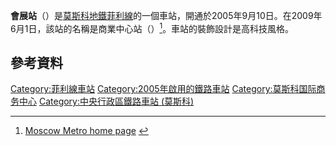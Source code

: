 {{Infobox station 
|name          = 會展
|native_name   = Выставочная
|native_name_lang=ru
|type          = [[莫斯科地鐵|莫斯科地鐵]]車站
|image         = Vystavochnaya station.jpg
|image_size    = 
|image_caption = 
|address       = [[中央行政區_(莫斯科)|中央行政區]][[普列斯尼亞區|普列斯尼亞區]]
|borough       = [[莫斯科|莫斯科]]
|country       = [[俄羅斯|俄羅斯]]
|coordinates   = {{coord|55.7502|37.5408|display=inline,title}}
|line          = {{MOSMETRO-bull|4|text=1}}
|other         = 
|structure     = 
|platform      = 1個[[島式月台|島式月台]]
|depth         = {{convert|25|m}}
|levels        = 1層
|tracks        = 2條
|parking       = 收費，每日（服務出口在演化塔下的巴格拉季昂橋，或阿菲商場的公共出口）
|opened        = {{start date and age|df=yes|2005|09|10}}
|closed        = 
|rebuilt       = 
|ADA           = 
|code          = 188
|owned         = 莫斯科地鐵
|zone          = 
|former        = 商業中心（2005－2009年）
|passengers    = 
|pass_year     = 
|pass_percent  = 
|pass_system   = 
|mpassengers   = 
|services      = 
|map_type      = Moscow Ring Road
|AlternativeMap= Moscow map MKAD grayscale.png
|map_overlay   = Moscow metro map including line 14.svg
|map_caption   = 
|route_map     = 
|map_state     = collapsed
}}
'''會展站'''（{{lang-rus|Выставочная|Vystavochnaya}}）是[[莫斯科地鐵|莫斯科地鐵]][[菲利線|菲利線]]的一個車站，開通於2005年9月10日。在2009年6月1日，該站的名稱是商業中心站（{{lang-ru|Деловой центр}}）<ref>[http://www.mosmetro.ru/pages/page_6.php?id_page=480 Moscow Metro home page] {{webarchive|url=https://web.archive.org/web/20081211144912/http://www.mosmetro.ru/pages/page_6.php?id_page=480 |date=2008-12-11 }}</ref>。車站的裝飾設計是高科技風格。

==參考資料==
{{Reflist}}

{{菲利線}}
[[Category:菲利線車站|Category:菲利線車站]]
[[Category:2005年啟用的鐵路車站|Category:2005年啟用的鐵路車站]]
[[Category:莫斯科国际商务中心|Category:莫斯科国际商务中心]]
[[Category:中央行政區鐵路車站_(莫斯科)|Category:中央行政區鐵路車站 (莫斯科)]]